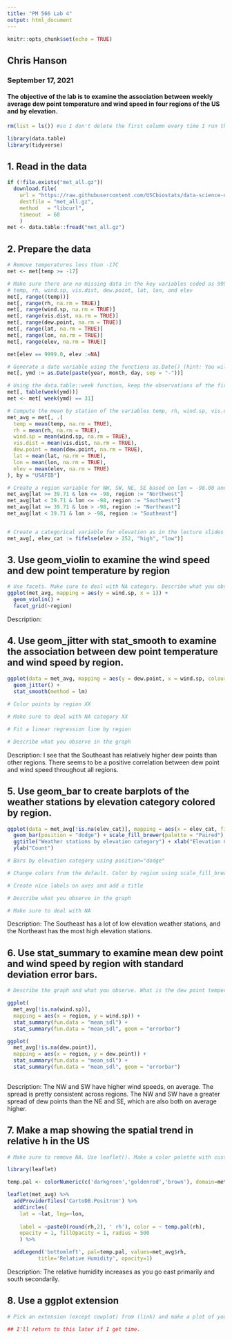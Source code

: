 ```yaml
---
title: "PM 566 Lab 4"
output: html_document
---
```


```r
knitr::opts_chunk$set(echo = TRUE)
```

## Chris Hanson
### September 17, 2021


#### The objective of the lab is to examine the association between weekly average dew point temperature and wind speed in four regions of the US and by elevation.

```r
rm(list = ls()) #so I don't delete the first column every time I run the whole script
```


```r
library(data.table)
library(tidyverse)
```

## 1. Read in the data

```r
if (!file.exists("met_all.gz"))
  download.file(
    url = "https://raw.githubusercontent.com/USCbiostats/data-science-data/master/02_met/met_all.gz",
    destfile = "met_all.gz",
    method   = "libcurl",
    timeout  = 60
    )
met <- data.table::fread("met_all.gz")
```
## 2. Prepare the data

```r
# Remove temperatures less than -17C
met <- met[temp >= -17]

# Make sure there are no missing data in the key variables coded as 9999, 999, etc
# temp, rh, wind.sp, vis.dist, dew.point, lat, lon, and elev
met[, range((temp))]
met[, range(rh, na.rm = TRUE)]
met[, range(wind.sp, na.rm = TRUE)]
met[, range(vis.dist, na.rm = TRUE)]
met[, range(dew.point, na.rm = TRUE)]
met[, range(lat, na.rm = TRUE)]
met[, range(lon, na.rm = TRUE)]
met[, range(elev, na.rm = TRUE)]

met[elev == 9999.0, elev :=NA]

# Generate a date variable using the functions as.Date() (hint: You will need the following to create a date paste(year, month, day, sep = "-")).
met[, ymd := as.Date(paste(year, month, day, sep = "-"))]

# Using the data.table::week function, keep the observations of the first week of the month.
met[, table(week(ymd))]
met <- met[ week(ymd) == 31]

# Compute the mean by station of the variables temp, rh, wind.sp, vis.dist, dew.point, lat, lon, and elev.
met_avg = met[, .(
  temp = mean(temp, na.rm = TRUE),
  rh = mean(rh, na.rm = TRUE),
  wind.sp = mean(wind.sp, na.rm = TRUE),
  vis.dist = mean(vis.dist, na.rm = TRUE),
  dew.point = mean(dew.point, na.rm = TRUE),
  lat = mean(lat, na.rm = TRUE),
  lon = mean(lon, na.rm = TRUE),
  elev = mean(elev, na.rm = TRUE)
), by = "USAFID"]

# Create a region variable for NW, SW, NE, SE based on lon = -98.00 and lat = 39.71 degrees
met_avg[lat >= 39.71 & lon <= -98, region := "Northwest"]
met_avg[lat < 39.71 & lon <= -98, region := "Southwest"]
met_avg[lat >= 39.71 & lon > -98, region := "Northeast"]
met_avg[lat < 39.71 & lon > -98, region := "Southeast"]


# Create a categorical variable for elevation as in the lecture slides
met_avg[, elev_cat := fifelse(elev > 252, "high", "low")]


```
## 3. Use geom_violin to examine the wind speed and dew point temperature by region

```r
# Use facets. Make sure to deal with NA category. Describe what you observe in the graph.
ggplot(met_avg, mapping = aes(y = wind.sp, x = 1)) +
  geom_violin() +
  facet_grid(~region)

```
Description: 

## 4. Use geom_jitter with stat_smooth to examine the association between dew point temperature and wind speed by region.

```r
ggplot(data = met_avg, mapping = aes(y = dew.point, x = wind.sp, colour = region)) +
  geom_jitter() +
  stat_smooth(method = lm)
  
# Color points by region XX

# Make sure to deal with NA category XX 

# Fit a linear regression line by region

# Describe what you observe in the graph

```
Description: I see that the Southeast has relatively higher dew points than other regions. There seems to be a positive correlation between dew point and wind speed throughout all regions.

## 5. Use geom_bar to create barplots of the weather stations by elevation category colored by region.

```r

ggplot(data = met_avg[!is.na(elev_cat)], mapping = aes(x = elev_cat, fill = region)) +
  geom_bar(position = "dodge") + scale_fill_brewer(palette = "Paired") +
  ggtitle("Weather stations by elevation category") + xlab("Elevation Category") +
  ylab("Count")

# Bars by elevation category using position="dodge"

# Change colors from the default. Color by region using scale_fill_brewer (see note)

# Create nice labels on axes and add a title

# Describe what you observe in the graph

# Make sure to deal with NA

```
Description: The Southeast has a lot of low elevation weather stations, and the Northeast has the most high elevation stations. 

## 6. Use stat_summary to examine mean dew point and wind speed by region with standard deviation error bars.

```r
# Describe the graph and what you observe. What is the dew point temperature? What is the wind speed?

ggplot(
  met_avg[!is.na(wind.sp)],
  mapping = aes(x = region, y = wind.sp)) +
  stat_summary(fun.data = "mean_sdl") +
  stat_summary(fun.data = "mean_sdl", geom = "errorbar")

ggplot(
  met_avg[!is.na(dew.point)],
  mapping = aes(x = region, y = dew.point)) +
  stat_summary(fun.data = "mean_sdl") +
  stat_summary(fun.data = "mean_sdl", geom = "errorbar")
  

```
Description: The NW and SW have higher wind speeds, on average. The spread is pretty consistent across regions. The NW and SW have a greater spread of dew points than the NE and SE, which are also both on average higher.


## 7. Make a map showing the spatial trend in relative h in the US

```r
# Make sure to remove NA. Use leaflet(). Make a color palette with custom colors. Use addMarkers to include the top 10 places in relative h (hint: rank(-rh) <= 10). Add a legend. Describe trend in RH across the US.

library(leaflet)

temp.pal <- colorNumeric(c('darkgreen','goldenrod','brown'), domain=met_avg$rh)

leaflet(met_avg) %>%
  addProviderTiles('CartoDB.Positron') %>%
  addCircles(
    lat = ~lat, lng=~lon,
                                            
    label = ~paste0(round(rh,2), ' rh'), color = ~ temp.pal(rh),
    opacity = 1, fillOpacity = 1, radius = 500
    ) %>%

  addLegend('bottomleft', pal=temp.pal, values=met_avg$rh,
          title='Relative Humidity', opacity=1)

```
Description: The relative humidity increases as you go east primarily and south secondarily.


## 8. Use a ggplot extension

```r
# Pick an extension (except cowplot) from (link) and make a plot of your choice using the met data (or met_avg). You might want to try examples that come with the extension first (eg ggtech, gganimate, ggforce). 

## I'll return to this later if I get time.

```


